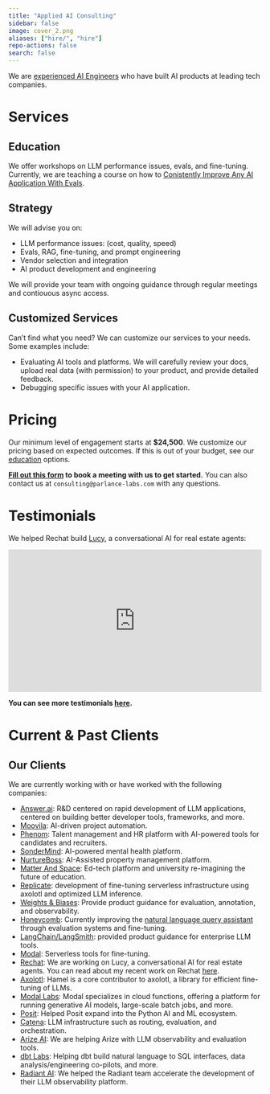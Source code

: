 ```yaml
---
title: "Applied AI Consulting"
sidebar: false
image: cover_2.png
aliases: ["hire/", "hire"]
repo-actions: false
search: false
---
```


We are [experienced AI Engineers](team.qmd) who have built AI products at leading tech companies.

# Services

## Education

We offer workshops on LLM performance issues, evals, and fine-tuning. Currently, we are teaching a course on how to [Conistently Improve Any AI Application With Evals](https://maven.com/parlance-labs/evals).

## Strategy

We will advise you on:

-   LLM performance issues: (cost, quality, speed)
-   Evals, RAG, fine-tuning, and prompt engineering
-   Vendor selection and integration
-   AI product development and engineering

We will provide your team with ongoing guidance through regular meetings and contiouous async access.

## Customized Services

Can't find what you need? We can customize our services to your needs.  Some examples include:

- Evaluating AI tools and platforms.  We will carefully review your docs, upload real data (with permission) to your product, and provide detailed feedback.
- Debugging specific issues with your AI application.

# Pricing

Our minimum level of engagement starts at **$24,500**.  We customize our pricing based on expected outcomes.  If this is out of your budget, see our [education](#education) options.

**[Fill out this form](https://form.typeform.com/to/M8f89mlM) to book a meeting with us to get started.**  You can also contact us at `consulting@parlance-labs.com` with any questions.

# Testimonials

We helped Rechat build [Lucy](https://help.rechat.com/guides/lucy), a conversational AI for real estate agents:

<div style="padding:56.25% 0 0 0;position:relative;"><iframe src="https://player.vimeo.com/video/989102642?badge=0&amp;autopause=0&amp;player_id=0&amp;app_id=58479" frameborder="0" allow="autoplay; fullscreen; picture-in-picture; clipboard-write" style="position:absolute;top:0;left:0;width:100%;height:100%;" title="Parlance Labs Testimonial Rechat"></iframe></div><script src="https://player.vimeo.com/api/player.js"></script>

**You can see more testimonials [here](index.qmd#heres-what-our-clients-are-saying).**

# Current & Past Clients

::: {.callout-tip}
## Our Clients

We are currently working with or have worked with the following companies:

-   [Answer.ai](https://www.answer.ai/): R&D centered on rapid development of LLM applications, centered on building better developer tools, frameworks, and more.
- [Moovila](https://www.moovila.com/): AI-driven project automation.
- [Phenom](https://www.phenom.com/): Talent management and HR platform with AI-powered tools for candidates and recruiters.
- [SonderMind](https://www.sondermind.com/): AI-powered mental health platform.
- [NurtureBoss](https://nurtureboss.io/): AI-Assisted property management platform.
- [Matter And Space](https://matterandspace.com/): Ed-tech platform and university re-imagining the future of education.
-   [Replicate](https://replicate.com/): development of fine-tuning serverless infrastructure using axolotl and optimized LLM inference.
-   [Weights & Biases](https://wandb.ai/site): Provide product guidance for evaluation, annotation, and observability.
-   [Honeycomb](https://www.honeycomb.io/): Currently improving the [natural language query assistant](https://www.honeycomb.io/blog/introducing-query-assistant) through evaluation systems and fine-tuning.
-   [LangChain/LangSmith](https://www.langchain.com): provided product guidance for enterprise LLM tools.
-   [Modal](https://modal.com/): Serverless tools for fine-tuning.
-   [Rechat](https://rechat.com/): We are working on Lucy, a conversational AI for real estate agents. You can read about my recent work on Rechat [here](https://hamel.dev/blog/posts/evals/).
-   [Axolotl](https://github.com/OpenAccess-AI-Collective/axolotl): Hamel is a core contributor to axolotl, a library for efficient fine-tuning of LLMs.
- [Modal Labs](https://modal.com/): Modal specializes in cloud functions, offering a platform for running generative AI models, large-scale batch jobs, and more.
-   [Posit](https://posit.co/): Helped Posit expand into the Python AI and ML ecosystem.
-   [Catena](https://www.catena.xyz/): LLM infrastructure such as routing, evaluation, and orchestration.
- [Arize AI](https://arize.com/llm/): We are helping Arize with LLM observability and evaluation tools.
- [dbt Labs](getdbt.com): Helping dbt build natural language to SQL interfaces, data analysis/engineering co-pilots, and more.
- [Radiant AI](https://radiantai.com/): We helped the Radiant team accelerate the development of their LLM observability platform.
:::